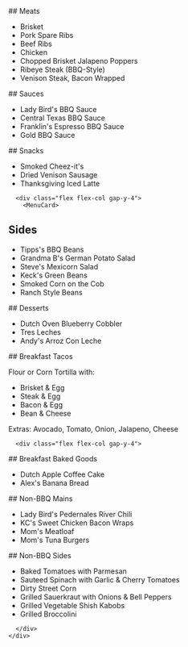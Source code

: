 

<section id="menu" class="bg-gray-100 py-8">
  <div class="container mx-auto max-w-screen-lg">
    <div class="grid grid-cols-1 md:grid-cols-3 gap-4">
      <div class="flex flex-col gap-y-4">
        <MenuCard>
## Meats

- Brisket
- Pork Spare Ribs
- Beef Ribs
- Chicken
- Chopped Brisket Jalapeno Poppers
- Ribeye Steak (BBQ-Style)
- Venison Steak, Bacon Wrapped
</MenuCard>

<MenuCard>
## Sauces

- Lady Bird's BBQ Sauce
- Central Texas BBQ Sauce
- Franklin's Espresso BBQ Sauce
- Gold BBQ Sauce
</MenuCard>

<MenuCard>
## Snacks

- Smoked Cheez-it's
- Dried Venison Sausage
- Thanksgiving Iced Latte
</MenuCard>
      </div>

      <div class="flex flex-col gap-y-4">
        <MenuCard>
## Sides

- Tipps's BBQ Beans
- Grandma B's German Potato Salad
- Steve's Mexicorn Salad
- Keck's Green Beans
- Smoked Corn on the Cob
- Ranch Style Beans
</MenuCard>

<MenuCard>
## Desserts

- Dutch Oven Blueberry Cobbler
- Tres Leches
- Andy's Arroz Con Leche
</MenuCard>

<MenuCard>
## Breakfast Tacos

Flour or Corn Tortilla with:

- Brisket & Egg
- Steak & Egg
- Bacon & Egg
- Bean & Cheese

Extras: Avocado, Tomato, Onion, Jalapeno, Cheese
</MenuCard>
      </div>

      <div class="flex flex-col gap-y-4">
<MenuCard>
## Breakfast Baked Goods

- Dutch Apple Coffee Cake
- Alex's Banana Bread
</MenuCard>

<MenuCard>
## Non-BBQ Mains

- Lady Bird's Pedernales River Chili
- KC's Sweet Chicken Bacon Wraps
- Mom's Meatloaf
- Mom's Tuna Burgers
</MenuCard>

<MenuCard>
## Non-BBQ Sides

- Baked Tomatoes with Parmesan
- Sauteed Spinach with Garlic & Cherry Tomatoes
- Dirty Street Corn
- Grilled Sauerkraut with Onions & Bell Peppers
- Grilled Vegetable Shish Kabobs
- Grilled Broccolini
</MenuCard>

      </div>
    </div>
  </div>
</section>







